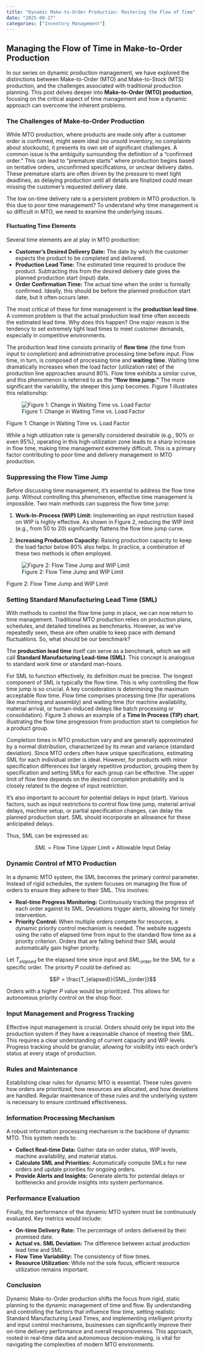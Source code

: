 ```yaml
---
title: "Dynamic Make-to-Order Production: Mastering the Flow of Time"
date: "2025-08-27"
categories: ["Inventory Management"]
---
```


## Managing the Flow of Time in Make-to-Order Production

In our series on dynamic production management, we have explored the distinctions between Make-to-Order (MTO) and Make-to-Stock (MTS) production, and the challenges associated with traditional production planning. This post delves deeper into **Make-to-Order (MTO) production**, focusing on the critical aspect of time management and how a dynamic approach can overcome the inherent problems.

### The Challenges of Make-to-Order Production

While MTO production, where products are made only after a customer order is confirmed, might seem ideal (no unsold inventory, no complaints about stockouts), it presents its own set of significant challenges. A common issue is the ambiguity surrounding the definition of a "confirmed order." This can lead to "premature starts" where production begins based on tentative orders, unconfirmed specifications, or unclear delivery dates. These premature starts are often driven by the pressure to meet tight deadlines, as delaying production until all details are finalized could mean missing the customer's requested delivery date.

The low on-time delivery rate is a persistent problem in MTO production. Is this due to poor time management? To understand why time management is so difficult in MTO, we need to examine the underlying issues.

#### Fluctuating Time Elements

Several time elements are at play in MTO production:

-   **Customer's Desired Delivery Date:** The date by which the customer expects the product to be completed and delivered.
-   **Production Lead Time:** The estimated time required to produce the product. Subtracting this from the desired delivery date gives the planned production start (input) date.
-   **Order Confirmation Time:** The actual time when the order is formally confirmed. Ideally, this should be before the planned production start date, but it often occurs later.

The most critical of these for time management is the **production lead time**. A common problem is that the actual production lead time often exceeds the estimated lead time. Why does this happen? One major reason is the tendency to set extremely tight lead times to meet customer demands, especially in competitive environments.

The production lead time consists primarily of **flow time** (the time from input to completion) and administrative processing time before input. Flow time, in turn, is composed of processing time and **waiting time**. Waiting time dramatically increases when the load factor (utilization rate) of the production line approaches around 80%. Flow time exhibits a similar curve, and this phenomenon is referred to as the **"flow time jump."** The more significant the variability, the steeper this jump becomes. Figure 1 illustrates this relationship:

![Figure 1: Change in Waiting Time vs. Load Factor](/home/ubuntu/jucyu_figure1.png)

Figure 1: Change in Waiting Time vs. Load Factor

While a high utilization rate is generally considered desirable (e.g., 90% or even 95%), operating in this high-utilization zone leads to a sharp increase in flow time, making time management extremely difficult. This is a primary factor contributing to poor time and delivery management in MTO production.

### Suppressing the Flow Time Jump

Before discussing time management, it's essential to address the flow time jump. Without controlling this phenomenon, effective time management is impossible. Two main methods can suppress the flow time jump:

1.  **Work-In-Process (WIP) Limit:** Implementing an input restriction based on WIP is highly effective. As shown in Figure 2, reducing the WIP limit (e.g., from 50 to 20) significantly flattens the flow time jump curve.

2.  **Increasing Production Capacity:** Raising production capacity to keep the load factor below 80% also helps. In practice, a combination of these two methods is often employed.

![Figure 2: Flow Time Jump and WIP Limit](/home/ubuntu/jucyu_figure2.png)

Figure 2: Flow Time Jump and WIP Limit

### Setting Standard Manufacturing Lead Time (SML)

With methods to control the flow time jump in place, we can now return to time management. Traditional MTO production relies on production plans, schedules, and detailed timelines as benchmarks. However, as we've repeatedly seen, these are often unable to keep pace with demand fluctuations. So, what should be our benchmark?

The **production lead time** itself can serve as a benchmark, which we will call **Standard Manufacturing Lead-time (SML)**. This concept is analogous to standard work time or standard man-hours.

For SML to function effectively, its definition must be precise. The longest component of SML is typically the flow time. This is why controlling the flow time jump is so crucial. A key consideration is determining the maximum acceptable flow time. Flow time comprises processing time (for operations like machining and assembly) and waiting time (for machine availability, material arrival, or human-induced delays like batch processing or consolidation). Figure 3 shows an example of a **Time In Process (TIP) chart**, illustrating the flow time progression from production start to completion for a product group.

Completion times in MTO production vary and are generally approximated by a normal distribution, characterized by its mean and variance (standard deviation). Since MTO orders often have unique specifications, estimating SML for each individual order is ideal. However, for products with minor specification differences but largely repetitive production, grouping them by specification and setting SMLs for each group can be effective. The upper limit of flow time depends on the desired completion probability and is closely related to the degree of input restriction.

It's also important to account for potential delays in input (start). Various factors, such as input restrictions to control flow time jump, material arrival delays, machine setup, or partial specification changes, can delay the planned production start. SML should incorporate an allowance for these anticipated delays.

Thus, SML can be expressed as:

$$SML = \text{Flow Time Upper Limit} + \text{Allowable Input Delay}$$

### Dynamic Control of MTO Production

In a dynamic MTO system, the SML becomes the primary control parameter. Instead of rigid schedules, the system focuses on managing the flow of orders to ensure they adhere to their SML. This involves:

-   **Real-time Progress Monitoring:** Continuously tracking the progress of each order against its SML. Deviations trigger alerts, allowing for timely intervention.
-   **Priority Control:** When multiple orders compete for resources, a dynamic priority control mechanism is needed. The website suggests using the ratio of elapsed time from input to the standard flow time as a priority criterion. Orders that are falling behind their SML would automatically gain higher priority.

Let $T_{elapsed}$ be the elapsed time since input and $SML_{order}$ be the SML for a specific order. The priority $P$ could be defined as:

$$P = \frac{T_{elapsed}}{SML_{order}}$$

Orders with a higher $P$ value would be prioritized. This allows for autonomous priority control on the shop floor.

### Input Management and Progress Tracking

Effective input management is crucial. Orders should only be input into the production system if they have a reasonable chance of meeting their SML. This requires a clear understanding of current capacity and WIP levels. Progress tracking should be granular, allowing for visibility into each order's status at every stage of production.

### Rules and Maintenance

Establishing clear rules for dynamic MTO is essential. These rules govern how orders are prioritized, how resources are allocated, and how deviations are handled. Regular maintenance of these rules and the underlying system is necessary to ensure continued effectiveness.

### Information Processing Mechanism

A robust information processing mechanism is the backbone of dynamic MTO. This system needs to:

-   **Collect Real-time Data:** Gather data on order status, WIP levels, machine availability, and material status.
-   **Calculate SML and Priorities:** Automatically compute SMLs for new orders and update priorities for ongoing orders.
-   **Provide Alerts and Insights:** Generate alerts for potential delays or bottlenecks and provide insights into system performance.

### Performance Evaluation

Finally, the performance of the dynamic MTO system must be continuously evaluated. Key metrics would include:

-   **On-time Delivery Rate:** The percentage of orders delivered by their promised date.
-   **Actual vs. SML Deviation:** The difference between actual production lead time and SML.
-   **Flow Time Variability:** The consistency of flow times.
-   **Resource Utilization:** While not the sole focus, efficient resource utilization remains important.

### Conclusion

Dynamic Make-to-Order production shifts the focus from rigid, static planning to the dynamic management of time and flow. By understanding and controlling the factors that influence flow time, setting realistic Standard Manufacturing Lead Times, and implementing intelligent priority and input control mechanisms, businesses can significantly improve their on-time delivery performance and overall responsiveness. This approach, rooted in real-time data and autonomous decision-making, is vital for navigating the complexities of modern MTO environments.

